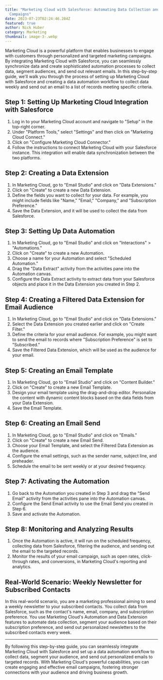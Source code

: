```yaml
---
title: "Marketing Cloud with Salesforce: Automating Data Collection and Email
  Campaigns"
date: 2023-07-23T02:24:46.284Z
featured: true
author: Nick Huber
category: Marketing
thumbnail: image-3-.webp
---
```

Marketing Cloud is a powerful platform that enables businesses to engage with customers through personalized and targeted marketing campaigns. By integrating Marketing Cloud with Salesforce, you can seamlessly synchronize data and create sophisticated automation processes to collect data, segment audiences, and send out relevant emails. In this step-by-step guide, we'll walk you through the process of setting up Marketing Cloud with Salesforce and creating a data automation workflow to collect data weekly and send out an email to a list of records meeting specific criteria.

## Step 1: Setting Up Marketing Cloud Integration with Salesforce

1. Log in to your Marketing Cloud account and navigate to "Setup" in the top-right corner.
2. Under "Platform Tools," select "Settings" and then click on "Marketing Cloud Connect."
3. Click on "Configure Marketing Cloud Connector."
4. Follow the instructions to connect Marketing Cloud with your Salesforce instance. This integration will enable data synchronization between the two platforms.

## Step 2: Creating a Data Extension

1. In Marketing Cloud, go to "Email Studio" and click on "Data Extensions."
2. Click on "Create" to create a new Data Extension.
3. Define the fields you want to collect for your data. For example, you might include fields like "Name," "Email," "Company," and "Subscription Preference."
4. Save the Data Extension, and it will be used to collect the data from Salesforce.

## Step 3: Setting Up Data Automation

1. In Marketing Cloud, go to "Email Studio" and click on "Interactions" > "Automations."
2. Click on "Create" to create a new Automation.
3. Choose a name for your Automation and select "Scheduled Automation."
4. Drag the "Data Extract" activity from the activities pane into the Automation canvas.
5. Configure the Data Extract activity to extract data from your Salesforce objects and place it in the Data Extension you created in Step 2.

## Step 4: Creating a Filtered Data Extension for Email Audience

1. In Marketing Cloud, go to "Email Studio" and click on "Data Extensions."
2. Select the Data Extension you created earlier and click on "Create Filter."
3. Define the criteria for your email audience. For example, you might want to send the email to records where "Subscription Preference" is set to "Subscribed."
4. Save the Filtered Data Extension, which will be used as the audience for your email.

## Step 5: Creating an Email Template

1. In Marketing Cloud, go to "Email Studio" and click on "Content Builder."
2. Click on "Create" to create a new Email Template.
3. Design your email template using the drag-and-drop editor. Personalize the content with dynamic content blocks based on the data fields from your Data Extension.
4. Save the Email Template.

## Step 6: Creating an Email Send

1. In Marketing Cloud, go to "Email Studio" and click on "Emails."
2. Click on "Create" to create a new Email Send.
3. Choose your Email Template, and select the Filtered Data Extension as the audience.
4. Configure the email settings, such as the sender name, subject line, and preheader.
5. Schedule the email to be sent weekly or at your desired frequency.

## Step 7: Activating the Automation

1. Go back to the Automation you created in Step 3 and drag the "Send Email" activity from the activities pane into the Automation canvas.
2. Configure the Send Email activity to use the Email Send you created in Step 6.
3. Save and activate the Automation.

## Step 8: Monitoring and Analyzing Results

1. Once the Automation is active, it will run on the scheduled frequency, collecting data from Salesforce, filtering the audience, and sending out the email to the targeted records.
2. Monitor the results of your email campaign, such as open rates, click-through rates, and conversions, in Marketing Cloud's reporting and analytics.

## Real-World Scenario: Weekly Newsletter for Subscribed Contacts

In this real-world scenario, you are a marketing professional aiming to send a weekly newsletter to your subscribed contacts. You collect data from Salesforce, such as the contact's name, email, company, and subscription preference. You use Marketing Cloud's Automation and Data Extension features to automate data collection, segment your audience based on their subscription preference, and send out personalized newsletters to the subscribed contacts every week.

---

By following this step-by-step guide, you can seamlessly integrate Marketing Cloud with Salesforce and set up a data automation workflow to collect data, segment your audience, and send out personalized emails to targeted records. With Marketing Cloud's powerful capabilities, you can create engaging and effective email campaigns, fostering stronger connections with your audience and driving business growth.
